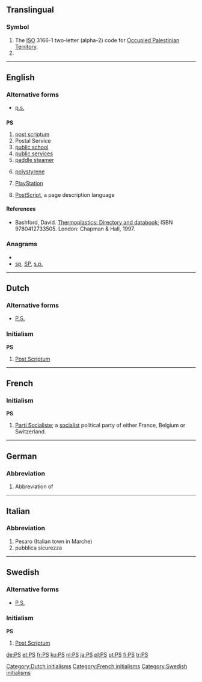 {{rfc|[[postscript]], [[post scriptum]], [[postscriptum]], [[p.s.]], [[P.S.]], [[PS]]: make more consistent}}
{{also|Appendix:Variations of “ps”}}
==Translingual==

===Symbol===
{{infl|mul|symbol}}
# The [[ISO]] 3166-1 two-letter (alpha-2) code for [[Occupied Palestinian Territory]].
# {{SI-unit-abbnp|peta|siemens|electrical conductance}}

----

==English==

===Alternative forms===
* {{sense|post scriptum}} [[p.s.]]

==={{initialism}}===
'''PS'''

# [[post scriptum]]
# Postal Service
# [[public school]]
# [[public service]]s
# [[paddle steamer]]
# {{organic compound}} [[polystyrene]]
# {{video games}} [[PlayStation]]
# {{computing}} [[w:PostScript|PostScript]], a page description language

====References====
* {{organic compound}} Bashford, David.  [http://books.google.com/books?id=ycLq-EYaE0QC&dq=a.+schulman&source=gbs_navlinks_s Thermoplastics: Directory and databook]; ISBN 9780412733505. London: Chapman & Hall, 1997. 

===Anagrams===
* {{alphagram|ps}}
* [[sp#English|sp]], [[SP#English|SP]], [[s.p.#English|s.p.]]


----

==Dutch==

===Alternative forms===
* [[P.S.]]

===Initialism===
'''PS'''

# [[post scriptum|Post Scriptum]]

[[Category:Dutch initialisms]]

----

==French==

===Initialism===
'''PS''' {{m}}

# [[w:Parti Socialiste|Parti Socialiste]]; a [[socialist]] political party of either France, Belgium or Switzerland.

[[Category:French initialisms]]

----

==German==

===Abbreviation===
{{infl|de|abbreviation}}

# Abbreviation of {{term|Pferdestärken||horsepower|lang=de}}

----

==Italian==

===Abbreviation===
{{infl|it|abbreviation}}

# Pesaro (Italian town in Marche)
# pubblica sicurezza

----

==Swedish==

===Alternative forms===
* [[P.S.]]

===Initialism===
'''PS'''

# [[post scriptum|Post Scriptum]]

[[Category:Swedish initialisms]]

[[de:PS]]
[[et:PS]]
[[fr:PS]]
[[ko:PS]]
[[nl:PS]]
[[ja:PS]]
[[pl:PS]]
[[pt:PS]]
[[fi:PS]]
[[tr:PS]]